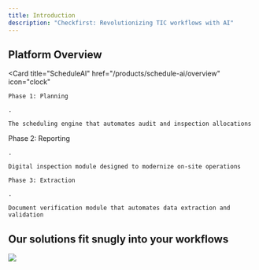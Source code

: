 ```yaml
---
title: Introduction
description: "Checkfirst: Revolutionizing TIC workflows with AI"
---
```


## Platform Overview

<CardGroup cols={3}>

  <Card
    title="ScheduleAI"
    href="/products/schedule-ai/overview"
    icon="clock"
  >
    Phase 1: Planning

    .

    The scheduling engine that automates audit and inspection allocations
  </Card>
  <Card
    title="InspectAI"
    href="/products/inspect-ai/index"
    icon="magnifying-glass"
  >
    Phase 2: Reporting

    .

    Digital inspection module designed to modernize on-site operations
  </Card>
  <Card
    title="VerifyAI"
    href="/products/verify-ai/index"
    icon="badge-check"
  >

    Phase 3: Extraction

    .

    Document verification module that automates data extraction and validation
  </Card>
</CardGroup>

## Our solutions fit snugly into your workflows


<img src="/images/platform-overview.png"/>
